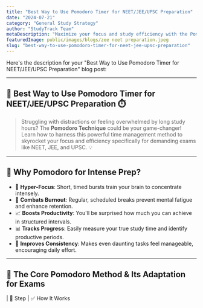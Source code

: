 ```yaml
---
title: "Best Way to Use Pomodoro Timer for NEET/JEE/UPSC Preparation"
date: "2024-07-21"
category: "General Study Strategy"
author: "StudyTrack Team"
metaDescription: "Maximize your focus and study efficiency with the Pomodoro Technique. Learn the best strategies for NEET, JEE, and UPSC exam preparation."
featuredImage: public/images/blogs/zee neet preparation.jpeg
slug: "best-way-to-use-pomodoro-timer-for-neet-jee-upsc-preparation"
---
```


Here's the description for your "Best Way to Use Pomodoro Timer for NEET/JEE/UPSC Preparation" blog post:

---
## 🍅 **Best Way to Use Pomodoro Timer for NEET/JEE/UPSC Preparation** ⏱️

> Struggling with distractions or feeling overwhelmed by long study hours? The **Pomodoro Technique** could be your game-changer! Learn how to harness this powerful time management method to skyrocket your focus and efficiency specifically for demanding exams like NEET, JEE, and UPSC. 💡

---

## 🤔 Why Pomodoro for Intense Prep?

* 🎯 **Hyper-Focus**: Short, timed bursts train your brain to concentrate intensely.
* 🚫 **Combats Burnout**: Regular, scheduled breaks prevent mental fatigue and enhance retention.
* 📈 **Boosts Productivity**: You'll be surprised how much you can achieve in structured intervals.
* 📊 **Tracks Progress**: Easily measure your true study time and identify productive periods.
* 🔄 **Improves Consistency**: Makes even daunting tasks feel manageable, encouraging daily effort.

---

## 🔑 The Core Pomodoro Method & Its Adaptation for Exams

| 🍅 Step                   | ✅ How It Works